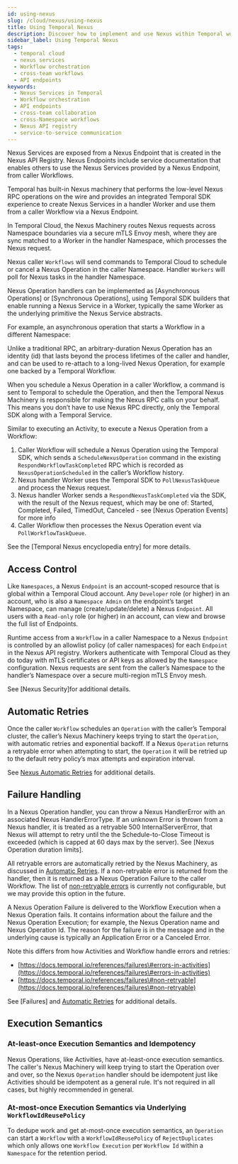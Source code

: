 ```yaml
---
id: using-nexus
slug: /cloud/nexus/using-nexus
title: Using Temporal Nexus
description: Discover how to implement and use Nexus within Temporal workflows, including creating Nexus Services, Endpoints, and cross-team collaboration.
sidebar_label: Using Temporal Nexus
tags:
  - temporal cloud
  - nexus services
  - Workflow orchestration
  - cross-team workflows
  - API endpoints
keywords:
  - Nexus Services in Temporal
  - Workflow orchestration
  - API endpoints
  - cross-team collaboration
  - cross-Namespace workflows
  - Nexus API registry
  - service-to-service communication
---
```



Nexus Services are exposed from a Nexus Endpoint that is created in the Nexus API Registry. Nexus Endpoints include service documentation that enables others to use the Nexus Services provided by a Nexus Endpoint, from caller Workflows.  

Temporal has built-in Nexus machinery that performs the low-level Nexus RPC operations on the wire and provides an integrated Temporal SDK experience to create Nexus Services in a handler Worker and use them from a caller Workflow via a Nexus Endpoint.

In Temporal Cloud, the Nexus Machinery routes Nexus requests across Namespace boundaries via a secure mTLS Envoy mesh, where they are sync matched to a Worker in the handler Namespace, which processes the Nexus request.

Nexus caller `Workflows` will send commands to Temporal Cloud to schedule or cancel a Nexus Operation in the caller Namespace. Handler `Workers` will poll for Nexus tasks in the handler Namespace.

Nexus Operation handlers can be implemented as [Asynchronous Operations] or [Synchronous Operations], using Temporal SDK builders that enable running a Nexus Service in a Worker, typically the same Worker as the underlying primitive the Nexus Service abstracts.

For example, an asynchronous operation that starts a Workflow in a different Namespace:

Unlike a traditional RPC, an arbitrary-duration Nexus Operation has an identity (id) that lasts beyond the process lifetimes of the caller and handler, and can be used to re-attach to a long-lived Nexus Operation, for example one backed by a Temporal Workflow.

When you schedule a Nexus Operation in a caller Workflow, a command is sent to Temporal to schedule the Operation, and then the Temporal Nexus Machinery is responsible for making the Nexus RPC calls on your behalf. 
This means you don’t have to use Nexus RPC directly, only the Temporal SDK along with a Temporal Service.

Similar to executing an Activity, to execute a Nexus Operation from a Workflow:

1. Caller Workflow will schedule a Nexus Operation using the Temporal SDK, which sends a `ScheduleNexusOperation` command in the existing `RespondWorkflowTaskCompleted` RPC which is recorded as `NexusOperationScheduled` in the caller’s Workflow history.  
2. Nexus handler Worker uses the Temporal SDK to `PollNexusTaskQueue` and process the Nexus request.  
3. Nexus handler Worker sends a `RespondNexusTaskCompleted` via the SDK, with the result of the Nexus request, which may be one of: Started, Completed, Failed, TimedOut, Canceled \- see [Nexus Operation Events] for more info  
4. Caller Workflow then processes the Nexus Operation event via `PollWorkflowTaskQueue`.

See the [Temporal Nexus encyclopedia entry] for more details.

## Access Control

Like `Namespaces`, a Nexus `Endpoint` is an account-scoped resource that is global within a Temporal Cloud account. Any `Developer` role (or higher) in an account, who is also a `Namespace Admin` on the endpoint’s target Namespace, can manage (create/update/delete) a Nexus `Endpoint`. All users with a `Read-only` role (or higher) in an account, can view and browse the full list of Endpoints.

Runtime access from a `Workflow` in a caller Namespace to a Nexus `Endpoint` is controlled by an allowlist policy (of caller namespaces) for each `Endpoint` in the Nexus API registry. Workers authenticate with Temporal Cloud as they do today with mTLS certificates or API keys as allowed by the `Namespace` configuration. Nexus requests are sent from the caller’s Namespace to the handler’s Namespace over a secure multi-region mTLS Envoy mesh.

See [Nexus Security]for additional details.

## Automatic Retries

Once the caller `Workflow` schedules an `Operation` with the caller’s Temporal cluster, the caller’s Nexus Machinery keeps trying to start the `Operation`, with automatic retries and exponential backoff. If a Nexus `Operation` returns a retryable error when attempting to start, the `Operation` it will be retried up to the default retry policy’s max attempts and expiration interval.

See [Nexus Automatic Retries](https://docs.google.com/document/d/11pAxCvICaodsGdQspENAWsDT3WG2tuFwGW68VpowCQI/edit?pli=1\#heading=h.f17cgqgefygj) for additional details.

## Failure Handling

In a Nexus Operation handler, you can throw a Nexus HandlerError with an associated Nexus HandlerErrorType. If an unknown Error is thrown from a Nexus handler, it is treated as a retryable 500 InternalServerError, that Nexus will attempt to retry until the the Schedule-to-Close Timeout is exceeded (which is capped at 60 days max by the server). See [Nexus Operation duration limits].

All retryable errors are automatically retried by the Nexus Machinery, as discussed in [Automatic Retries](https://docs.google.com/document/d/11pAxCvICaodsGdQspENAWsDT3WG2tuFwGW68VpowCQI/edit?pli=1\#heading=h.f17cgqgefygj). If a non-retryable error is returned from the handler, then it is returned as a Nexus Operation Failure to the caller Workflow. The list of [non-retryable errors](https://github.com/temporalio/temporal/blob/13d6cd8cf7a4ba0c4660cf98f672bbd645dca3e7/components/nexusoperations/executors.go\#L659) is currently not configurable, but we may provide this option in the future.

A Nexus Operation Failure is delivered to the Workflow Execution when a Nexus Operation fails. It contains information about the failure and the Nexus Operation Execution; for example, the Nexus Operation name and Nexus Operation Id. The reason for the failure is in the message and in the underlying cause is typically an Application Error or a Canceled Error.

Note this differs from how Activities and Workflow handle errors and retries: 

* [https://docs.temporal.io/references/failures\#errors-in-activities](https://docs.temporal.io/references/failures\#errors-in-activities)  
* [https://docs.temporal.io/references/failures\#non-retryable](https://docs.temporal.io/references/failures\#non-retryable)

See [Failures] and [Automatic Retries](https://docs.google.com/document/d/11pAxCvICaodsGdQspENAWsDT3WG2tuFwGW68VpowCQI/edit?pli=1\#heading=h.f17cgqgefygj) for additional details.

## Execution Semantics

### At-least-once Execution Semantics and Idempotency

Nexus Operations, like Activities, have at-least-once execution semantics. 
The caller's Nexus Machinery will keep trying to start the Operation over and over, so the Nexus `Operation` handler should be idempotent just like Activities should be idempotent as a general rule. It's not required in all cases, but highly recommended in general.

### At-most-once Execution Semantics via Underlying `WorkflowIdReusePolicy`

To dedupe work and get at-most-once execution semantics, an `Operation` can start a `Workflow` with a `WorkflowIdReusePolicy` of `RejectDuplicates` which only allows one `Workflow Execution` per `Workflow Id` within a `Namespace` for the retention period.
